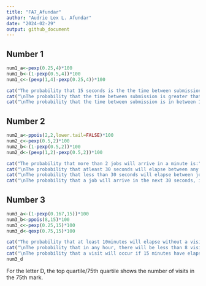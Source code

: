 ---
title: "FA7_Afundar"
author: "Audrie Lex L. Afundar"
date: "2024-02-29"
output: github_document
---

## Number 1

```{r}
num1_a<-pexp(0.25,4)*100
num1_b<-(1-pexp(0.5,4))*100
num1_c<-(pexp(1,4)-pexp(0.25,4))*100

cat("The probability that 15 seconds is the the time between submissions at most is:", num1_a)
cat("\nThe probability that the time between submission is greater that 30 seconds is:", num1_b)
cat("\nThe probability that the time between submission is in between 15seconds-1minute is:", num1_c)
```

## Number 2


```{r}
num2_a<-ppois(2,2,lower.tail=FALSE)*100
num2_c<-pexp(0.5,2)*100
num2_b<-(1-pexp(0.5,2))*100
num2_d<-(pexp(1,2)-pexp(0.5,2))*100

cat("The probability that more than 2 jobs will arrive in a minute is:",num2_a)
cat("\nThe probability that atleast 30 seconds will elapse between any two jobs is:", num2_b)
cat("\nThe probability that less than 30 seconds will elapse between jobs is:",num2_c)
cat("\nThe probability that a job will arrive in the next 30 seconds, if no jobs have arrived in the last 30 seconds is:",num2_d)
```
## Number 3


```{r}
num3_a<-(1-pexp(0.167,15))*100
num3_b<-ppois(8,15)*100
num3_c<-pexp(0.25,15)*100
num3_d<-qexp(0.75,15)*100

cat("The probability that at least 10minutes will elapse without a visit is:",num3_a)
cat("\nThe probability that in any hour, there will be less than 8 visits is:", num3_b)
cat("\nThe probability that a visit will occur if 15 minutes have elapsed since last visit is:", num3_c)
num3_d
```
For the letter D, the top quartile/75th quartile shows the number of visits in the 75th mark.